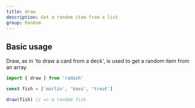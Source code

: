 ```yaml
---
title: draw
description: Get a random item from a list
group: Random
---
```


## Basic usage

Draw, as in 'to draw a card from a deck', is used to get a random item from an array.

```ts
import { draw } from 'radash'

const fish = ['marlin', 'bass', 'trout']

draw(fish) // => a random fish
```

